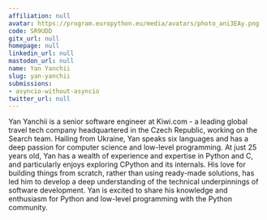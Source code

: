 ```yaml
---
affiliation: null
avatar: https://program.europython.eu/media/avatars/photo_ani3EAy.png
code: SR9UDD
gitx_url: null
homepage: null
linkedin_url: null
mastodon_url: null
name: Yan Yanchii
slug: yan-yanchii
submissions:
- asyncio-without-asyncio
twitter_url: null
---
```


Yan Yanchii is a senior software engineer at Kiwi.com - a leading global travel tech company headquartered in the Czech Republic, working on the Search team. Hailing from Ukraine, Yan speaks six languages and has a deep passion for computer science and low-level programming. At just 25 years old, Yan has a wealth of experience and expertise in Python and C, and particularly enjoys exploring CPython and its internals. His love for building things from scratch, rather than using ready-made solutions, has led him to develop a deep understanding of the technical underpinnings of software development. Yan is excited to share his knowledge and enthusiasm for Python and low-level programming with the Python community.